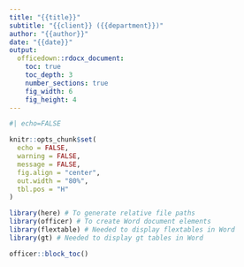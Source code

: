 ```yaml
---
title: "{{title}}"
subtitle: "{{client}} ({{department}})"
author: "{{author}}"
date: "{{date}}"
output:
  officedown::rdocx_document:
    toc: true
    toc_depth: 3
    number_sections: true
    fig_width: 6
    fig_height: 4
---
```


```r
#| echo=FALSE

knitr::opts_chunk$set(
  echo = FALSE,
  warning = FALSE,
  message = FALSE,
  fig.align = "center",
  out.width = "80%",
  tbl.pos = "H"
)
```

```r
library(here) # To generate relative file paths
library(officer) # To create Word document elements
library(flextable) # Needed to display flextables in Word
library(gt) # Needed to display gt tables in Word
```

```r
officer::block_toc()
```
